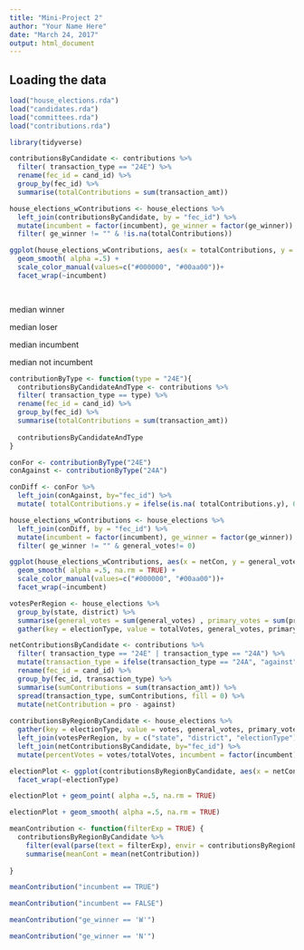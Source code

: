 ```yaml
---
title: "Mini-Project 2"
author: "Your Name Here"
date: "March 24, 2017"
output: html_document
---
```



## Loading the data


```r
load("house_elections.rda")
load("candidates.rda")
load("committees.rda")
load("contributions.rda")

library(tidyverse)
```

```r

contributionsByCandidate <- contributions %>%
  filter( transaction_type == "24E") %>%
  rename(fec_id = cand_id) %>%
  group_by(fec_id) %>%
  summarise(totalContributions = sum(transaction_amt))

house_elections_wContributions <- house_elections %>%
  left_join(contributionsByCandidate, by = "fec_id") %>%
  mutate(incumbent = factor(incumbent), ge_winner = factor(ge_winner)) %>%
  filter( ge_winner != "" & !is.na(totalContributions))

ggplot(house_elections_wContributions, aes(x = totalContributions, y = general_votes)) +
  geom_smooth( alpha =.5) +
  scale_color_manual(values=c("#000000", "#00aa00"))+
  facet_wrap(~incumbent)
  

```

```r

```
median winner

median loser

median incumbent

median not incumbent

```r
contributionByType <- function(type = "24E"){
  contributionsByCandidateAndType <- contributions %>%
  filter( transaction_type == type) %>%
  rename(fec_id = cand_id) %>%
  group_by(fec_id) %>%
  summarise(totalContributions = sum(transaction_amt))
  
  contributionsByCandidateAndType
}

conFor <- contributionByType("24E")
conAgainst <- contributionByType("24A")

conDiff <- conFor %>%
  left_join(conAgainst, by="fec_id") %>%
  mutate( totalContributions.y = ifelse(is.na( totalContributions.y), 0,  totalContributions.y), netCon = totalContributions.x- totalContributions.y)

house_elections_wContributions <- house_elections %>%
  left_join(conDiff, by = "fec_id") %>%
  mutate(incumbent = factor(incumbent), ge_winner = factor(ge_winner)) %>%
  filter( ge_winner != "" & general_votes!= 0)

ggplot(house_elections_wContributions, aes(x = netCon, y = general_votes, col=ge_winner, fill = ge_winner)) +
  geom_smooth( alpha =.5, na.rm = TRUE) +
  scale_color_manual(values=c("#000000", "#00aa00"))+
  facet_wrap(~incumbent)
```

```r
votesPerRegion <- house_elections %>%
  group_by(state, district) %>%
  summarise(general_votes = sum(general_votes) , primary_votes = sum(primary_votes) ) %>%
  gather(key = electionType, value = totalVotes, general_votes, primary_votes)

netContributionsByCandidate <- contributions %>%
  filter( transaction_type == "24E" | transaction_type == "24A") %>%
  mutate(transaction_type = ifelse(transaction_type == "24A", "against", "pro"))%>%
  rename(fec_id = cand_id) %>%
  group_by(fec_id, transaction_type) %>%
  summarise(sumContributions = sum(transaction_amt)) %>%
  spread(transaction_type, sumContributions, fill = 0) %>%
  mutate(netContribution = pro - against)
  
contributionsByRegionByCandidate <- house_elections %>%
  gather(key = electionType, value = votes, general_votes, primary_votes)%>%
  left_join(votesPerRegion, by = c("state", "district", "electionType"))%>%
  left_join(netContributionsByCandidate, by="fec_id") %>%
  mutate(percentVotes = votes/totalVotes, incumbent = factor(incumbent), ge_winner = factor(ge_winner), netContribution = ifelse(!is.na(netContribution), netContribution, 0))

electionPlot <- ggplot(contributionsByRegionByCandidate, aes(x = netContribution, y = percentVotes, col=incumbent, fill = incumbent)) +
  facet_wrap(~electionType)

electionPlot + geom_point( alpha =.5, na.rm = TRUE) 

electionPlot + geom_smooth( alpha =.5, na.rm = TRUE) 

```


```r
meanContribution <- function(filterExp = TRUE) {
  contributionsByRegionByCandidate %>%
    filter(eval(parse(text = filterExp), envir = contributionsByRegionByCandidate)) %>%
    summarise(meanCont = mean(netContribution))
  
}

meanContribution("incumbent == TRUE")

```

```r
meanContribution("incumbent == FALSE")
```

```r
meanContribution("ge_winner == 'W'")
```

```r
meanContribution("ge_winner == 'N'")
```

